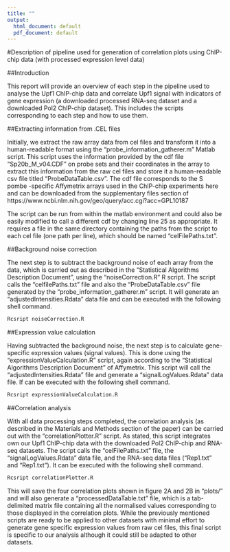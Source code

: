 ```yaml
---
title: ""
output:
  html_document: default
  pdf_document: default
---
```

#Description of pipeline used for generation of correlation plots using ChIP-chip data (with processed expression level data)

##Introduction

This report will provide an overview of each step in the pipeline used to analyse the Upf1 ChIP-chip data and correlate Upf1 signal with indicators of gene expression (a downloaded processed RNA-seq dataset and a downloaded Pol2 ChIP-chip dataset). This includes the scripts corresponding to each step and how to use them.

##Extracting information from .CEL files

Initially, we extract the raw array data from cel files and transform it into a human-readable format using the "probe_information_gatherer.m" Matlab script. This script uses the information provided by the cdf file "Sp20b_M_v04.CDF" on probe sets and their coordinates in the array to extract this information from the raw cel files and store it a human-readable csv file titled "ProbeDataTable.csv". The cdf file corresponds to the S pombe -specific Affymetrix arrays used in the ChIP-chip experiments here and can be downloaded from the supplementary files section of https://www.ncbi.nlm.nih.gov/geo/query/acc.cgi?acc=GPL10187

The script can be run from within the matlab environment and could also be easily modified to call a different cdf by changing line 25 as appropriate. It requires a file in the same directory containing the paths from the script to each cel file (one path per line), which should be named "celFilePaths.txt".

##Background noise correction

The next step is to subtract the background noise of each array from the data, which is carried out as described in the "Statistical Algorithms Description Document", using the "noiseCorrection.R" R script. The script calls the "celfilePaths.txt" file and also the "ProbeDataTable.csv" file generated by the "probe_information_gatherer.m" script. It will generate an "adjustedIntensities.Rdata" data file and can be executed with the following shell command.

```r
Rcsript noiseCorrection.R
```


##Expression value calculation

Having subtracted the background noise, the next step is to calculate gene-specific expression values (signal values). This is done using the "expressionValueCalculation.R" script, again according to the "Statistical Algorithms Description Document" of Affymetrix. This script will call the "adjustedIntensities.Rdata" file and generate a "signalLogValues.Rdata" data file. If can be executed with the following shell command.

```r
Rcsript expressionValueCalculation.R
```


##Correlation analysis

With all data processing steps completed, the correlation analysis (as described in the Materials and Methods section of the paper) can be carried out with the "correlationPlotter.R" script. As stated, this script integrates own our Upf1 ChIP-chip data with the downloaded Pol2 ChIP-chip and RNA-seq datasets. The script calls the "celFilePaths.txt" file, the "signalLogValues.Rdata" data file, and the RNA-seq data files ("Rep1.txt" and "Rep1.txt"). It can be executed with the following shell command.

```r
Rcsript correlationPlotter.R
```

This will save the four correlation plots shown in figure 2A and 2B in "plots/" and will also generate a "processedDataTable.txt" file, which is a tab-delimited matrix file containing all the normalised values corresponding to those displayed in the correlation plots. While the previously mentioned scripts are ready to be applied to other datasets with minimal effort to generate gene specific expression values from raw cel files, this final script is specific to our analysis although it could still be adapted to other datasets.



